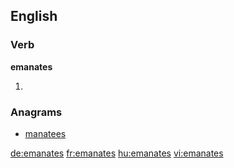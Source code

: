 ==English==

===Verb===
'''emanates'''

# {{third-person singular of|[[emanate]]}}

===Anagrams===
* [[manatees#English|manatees]]

[[de:emanates]]
[[fr:emanates]]
[[hu:emanates]]
[[vi:emanates]]